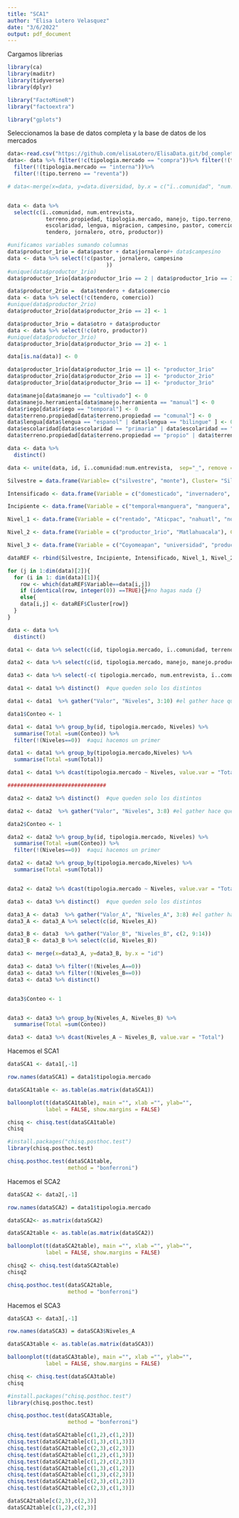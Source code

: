 ---
title: "SCA1"
author: "Elisa Lotero Velasquez"
date: "3/6/2022"
output: pdf_document
---
Cargamos librerias
```{r}
library(ca)
library(maditr)
library(tidyverse)
library(dplyr)

library("FactoMineR")
library("factoextra")

library("gplots")
```

Seleccionamos la base de datos completa y la base de datos de los mercados 
```{r}
data<-read.csv("https://github.com/elisaLotero/ElisaData.git/bd_completa_csv.csv", header = TRUE)
data<- data %>% filter(!c(tipologia.mercado == "compra"))%>% filter(!(tipologia.mercado == "autoconsumo"))%>%
  filter(!(tipologia.mercado == "interna"))%>%
  filter(!(tipo.terreno == "reventa"))
```
<!-- Definimos la bd de variables socioeconomicas incluyendo el proceso para definir la variables de consumo de silvestres  -->
<!-- ```{r} -->
<!-- data.diversidad <- data %>% select(c(ï..comunidad, num.entrevista , nombre.recurso, tipo.mercado.venta)) %>% -->
<!--   distinct() -->

<!-- data.diversidad$conteo<-1 -->

<!-- data.diversidad <- data.diversidad %>%  -->
<!--   group_by(ï..comunidad, num.entrevista, tipo.mercado.venta)%>% -->
<!--   summarise(no.productos = sum(conteo)) -->

<!-- data.diversidad$prop.venta <- 0 -->

<!-- for (i in 1:dim(data.diversidad)[1]){ -->
<!--   if (data.diversidad$no.productos[i] <= 7){ -->
<!--     data.diversidad$prop.venta[i] <- "bajo" -->
<!--   } else { -->
<!--     if (data.diversidad$no.productos[i] <= 10){ -->
<!--       data.diversidad$prop.venta[i] <- "medio" -->
<!--     } else { -->
<!--       data.diversidad$prop.venta[i] <- "alto" -->
<!--     } -->
<!--   } -->
<!-- } -->

<!-- ``` -->


```{r}
# data<-merge(x=data, y=data.diversidad, by.x = c("ï..comunidad", "num.entrevista", "tipo.mercado.venta"), by.y = c("ï..comunidad", "num.entrevista",  "tipo.mercado.venta"), all = TRUE)


data <- data %>%
  select(c(ï..comunidad, num.entrevista,
            terreno.propiedad, tipologia.mercado, manejo, tipo.terreno, terreno.propiedad, riego, manejo.producto, manejo.estructura, manejo.herramienta, 
            escolaridad, lengua, migracion, campesino, pastor, comercio,
            tendero, jornalero, otro, productor))

#unificamos variables sumando columnas
data$productor_1rio = data$pastor + data$jornalero#+ data$campesino
data <- data %>% select(!c(pastor, jornalero, campesino
                               ))
#unique(data$productor_1rio)
data$productor_1rio[data$productor_1rio == 2 | data$productor_1rio == 3]<-1  

data$productor_2rio =  data$tendero + data$comercio
data <- data %>% select(!c(tendero, comercio))
#unique(data$productor_2rio)
data$productor_2rio[data$productor_2rio == 2] <- 1 

data$productor_3rio = data$otro + data$productor 
data <- data %>% select(!c(otro, productor))
#unique(data$productor_3rio)
data$productor_3rio[data$productor_3rio == 2] <- 1

data[is.na(data)] <- 0

data$productor_1rio[data$productor_1rio == 1] <- "productor_1rio"
data$productor_2rio[data$productor_2rio == 1] <- "productor_2rio"
data$productor_3rio[data$productor_3rio == 1] <- "productor_3rio"

data$manejo[data$manejo == "cultivado"] <- 0
data$manejo.herramienta[data$manejo.herramienta == "manual"] <- 0
data$riego[data$riego == "temporal"] <- 0
data$terreno.propiedad[data$terreno.propiedad == "comunal"] <- 0
data$lengua[data$lengua == "espanol" | data$lengua == "bilingue" ] <- 0
data$escolaridad[data$escolaridad == "primaria" | data$escolaridad == "secundaria" | data$escolaridad == "bachiller"] <- 0
data$terreno.propiedad[data$terreno.propiedad == "propio" | data$terreno.propiedad == "ejidal"] <- 0

data <- data %>%
  distinct()

data <- unite(data, id, ï..comunidad:num.entrevista,  sep="_", remove = FALSE)
```

```{r}
Silvestre = data.frame(Variable= c("silvestre", "monte"), Cluster= "Silvestre")

Intensificado <- data.frame(Variable = c("domesticado", "invernadero", "rotacion_cultivo", "division_cultivo", "descanso_tierra", "manual+animal", "cal", "abono_quimico+abono_animal", "abono_animal", "abono_plantas", "abono_quimico", "plaguicida", "abono_quimico+abono_plantas", "parcela"), Cluster = "Intensificado")

Incipiente <- data.frame(Variable = c("temporal+manguera", "manguera", "tolerado", "huerto", "promovido"), Cluster = "Incipiente")

Nivel_1 <- data.frame(Variable = c("rentado", "Aticpac", "nahuatl", "no", "Xochitlalpa", "productor_2rio"), Cluster = "Nivel_1")

Nivel_2 <- data.frame(Variable = c("productor_1rio", "Matlahuacala"), Cluster = "Nivel_2")

Nivel_3 <- data.frame(Variable = c("Coyomeapan", "universidad", "productor_3rio", "nacional", "internacional"), Cluster = "Nivel_3")
```


```{r}
dataREF <- rbind(Silvestre, Incipiente, Intensificado, Nivel_1, Nivel_2, Nivel_3)
```

```{r}
for (j in 1:dim(data)[2]){
  for (i in 1: dim(data)[1]){
    row <- which(dataREF$Variable==data[i,j])
    if (identical(row, integer(0)) ==TRUE){}#no hagas nada {} 
    else{
    data[i,j] <- dataREF$Cluster[row]}
  }
}

data <- data %>%
  distinct()

```

```{r}
data1 <- data %>% select(c(id, tipologia.mercado, ï..comunidad, terreno.propiedad, escolaridad, migracion, lengua, productor_1rio, productor_2rio, productor_3rio))

data2 <- data %>% select(c(id, tipologia.mercado, manejo, manejo.producto, manejo.estructura, manejo.herramienta, tipo.terreno, riego))

data3 <- data %>% select(-c( tipologia.mercado, num.entrevista, ï..comunidad))
```

```{r}
data1 <- data1 %>% distinct()  #que queden solo los distintos

data1 <- data1  %>% gather("Valor", "Niveles", 3:10) #el gather hace que las variables que estan en columnas, se vuelvan valores de renglones

data1$Conteo <- 1

data1 <- data1 %>% group_by(id, tipologia.mercado, Niveles) %>%
  summarise(Total =sum(Conteo)) %>%
  filter(!(Niveles==0))  #aqui hacemos un primer 

data1 <- data1 %>% group_by(tipologia.mercado,Niveles) %>%
  summarise(Total =sum(Total)) 

data1 <- data1 %>% dcast(tipologia.mercado ~ Niveles, value.var = "Total")

###############################

data2 <- data2 %>% distinct()  #que queden solo los distintos

data2 <- data2  %>% gather("Valor", "Niveles", 3:8) #el gather hace que las variables que estan en columnas, se vuelvan valores de renglones

data2$Conteo <- 1

data2 <- data2 %>% group_by(id, tipologia.mercado, Niveles) %>%
  summarise(Total =sum(Conteo)) %>%
  filter(!(Niveles==0))  #aqui hacemos un primer 

data2 <- data2 %>% group_by(tipologia.mercado,Niveles) %>%
  summarise(Total =sum(Total)) 


data2 <- data2 %>% dcast(tipologia.mercado ~ Niveles, value.var = "Total")
```

```{r}
data3 <- data3 %>% distinct()  #que queden solo los distintos

data3_A <- data3  %>% gather("Valor_A", "Niveles_A", 3:8) #el gather hace que las variables que estan en columnas, se vuelvan valores de renglones
data3_A <- data3_A %>% select(c(id, Niveles_A))

data3_B <- data3  %>% gather("Valor_B", "Niveles_B", c(2, 9:14))
data3_B <- data3_B %>% select(c(id, Niveles_B))

data3 <- merge(x=data3_A, y=data3_B, by.x = "id")

data3 <- data3 %>% filter(!(Niveles_A==0)) 
data3 <- data3 %>% filter(!(Niveles_B==0)) 
data3 <- data3 %>% distinct() 


data3$Conteo <- 1


data3 <- data3 %>% group_by(Niveles_A, Niveles_B) %>%
  summarise(Total =sum(Conteo))

data3 <- data3 %>% dcast(Niveles_A ~ Niveles_B, value.var = "Total")
```

Hacemos el SCA1
```{r}
dataSCA1 <- data1[,-1]

row.names(dataSCA1) = data1$tipologia.mercado

dataSCA1table <- as.table(as.matrix(dataSCA1))

balloonplot(t(dataSCA1table), main ="", xlab ="", ylab="",
            label = FALSE, show.margins = FALSE)

chisq <- chisq.test(dataSCA1table)
chisq

#install.packages("chisq.posthoc.test")
library(chisq.posthoc.test)

chisq.posthoc.test(dataSCA1table,
                   method = "bonferroni")
```
Hacemos el SCA2
```{r}
dataSCA2 <- data2[,-1]

row.names(dataSCA2) = data1$tipologia.mercado

dataSCA2<- as.matrix(dataSCA2)

dataSCA2table <- as.table(as.matrix(dataSCA2))

balloonplot(t(dataSCA2table), main ="", xlab ="", ylab="",
            label = FALSE, show.margins = FALSE)

chisq2 <- chisq.test(dataSCA2table)
chisq2

chisq.posthoc.test(dataSCA2table,
                   method = "bonferroni")
```
Hacemos el SCA3
```{r}
dataSCA3 <- data3[,-1]

row.names(dataSCA3) = dataSCA3$Niveles_A

dataSCA3table <- as.table(as.matrix(dataSCA3))

balloonplot(t(dataSCA3table), main ="", xlab ="", ylab="",
            label = FALSE, show.margins = FALSE)

chisq <- chisq.test(dataSCA3table)
chisq

#install.packages("chisq.posthoc.test")
library(chisq.posthoc.test)

chisq.posthoc.test(dataSCA3table,
                   method = "bonferroni")
```

```{r}
chisq.test(dataSCA2table[c(1,2),c(1,2)])
chisq.test(dataSCA2table[c(1,3),c(1,3)])
chisq.test(dataSCA2table[c(2,3),c(2,3)])
chisq.test(dataSCA2table[c(1,2),c(1,3)])
chisq.test(dataSCA2table[c(1,2),c(2,3)])
chisq.test(dataSCA2table[c(1,3),c(1,2)])
chisq.test(dataSCA2table[c(1,3),c(2,3)])
chisq.test(dataSCA2table[c(2,3),c(1,2)])
chisq.test(dataSCA2table[c(2,3),c(1,3)])

dataSCA2table[c(2,3),c(2,3)]
dataSCA2table[c(1,2),c(2,3)]

```


